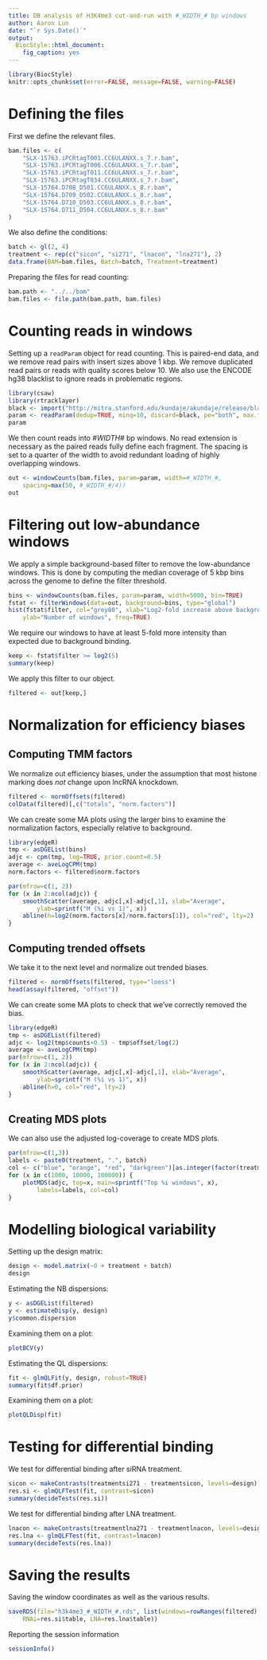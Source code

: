 ```yaml
---
title: DB analysis of H3K4me3 cut-and-run with #_WIDTH_# bp windows
author: Aaron Lun
date: "`r Sys.Date()`"
output:
  BiocStyle::html_document:
    fig_caption: yes
---
```


```r
library(BiocStyle)
knitr::opts_chunk$set(error=FALSE, message=FALSE, warning=FALSE)
```

# Defining the files

First we define the relevant files.

```r
bam.files <- c(
    "SLX-15763.iPCRtagT001.CC6ULANXX.s_7.r.bam",
    "SLX-15763.iPCRtagT006.CC6ULANXX.s_7.r.bam",
    "SLX-15763.iPCRtagT011.CC6ULANXX.s_7.r.bam",
    "SLX-15763.iPCRtagT034.CC6ULANXX.s_7.r.bam",
    "SLX-15764.D708_D501.CC6ULANXX.s_8.r.bam",
    "SLX-15764.D709_D502.CC6ULANXX.s_8.r.bam",
    "SLX-15764.D710_D503.CC6ULANXX.s_8.r.bam",
    "SLX-15764.D711_D504.CC6ULANXX.s_8.r.bam"
)
```

We also define the conditions:

```r
batch <- gl(2, 4)
treatment <- rep(c("sicon", "si271", "lnacon", "lna271"), 2)
data.frame(BAM=bam.files, Batch=batch, Treatment=treatment)
```

Preparing the files for read counting:

```r
bam.path <- "../../bam"
bam.files <- file.path(bam.path, bam.files)
```

# Counting reads in windows

Setting up a `readParam` object for read counting.
This is paired-end data, and we remove read pairs with insert sizes above 1 kbp.
We remove duplicated read pairs or reads with quality scores below 10.
We also use the ENCODE hg38 blacklist to ignore reads in problematic regions.

```r
library(csaw)
library(rtracklayer)
black <- import("http://mitra.stanford.edu/kundaje/akundaje/release/blacklists/hg38-human/hg38.blacklist.bed.gz")
param <- readParam(dedup=TRUE, minq=10, discard=black, pe="both", max.frag=1000)
param
```

We then count reads into #_WIDTH_# bp windows. 
No read extension is necessary as the paired reads fully define each fragment.
The spacing is set to a quarter of the width to avoid redundant loading of highly overlapping windows.

```r
out <- windowCounts(bam.files, param=param, width=#_WIDTH_#,
    spacing=max(50, #_WIDTH_#/4))
out
```

# Filtering out low-abundance windows

We apply a simple background-based filter to remove the low-abundance windows.
This is done by computing the median coverage of 5 kbp bins across the genome to define the filter threshold.

```r
bins <- windowCounts(bam.files, param=param, width=5000, bin=TRUE)
fstat <- filterWindows(data=out, background=bins, type="global")
hist(fstat$filter, col="grey80", xlab="Log2-fold increase above background",
    ylab="Number of windows", freq=TRUE)
```

We require our windows to have at least 5-fold more intensity than expected due to background binding.

```r
keep <- fstat$filter >= log2(5)
summary(keep)
```

We apply this filter to our object.

```r
filtered <- out[keep,]
```

# Normalization for efficiency biases

## Computing TMM factors

We normalize out efficiency biases, under the assumption that most histone marking does _not_ change upon lncRNA knockdown.

```r
filtered <- normOffsets(filtered)
colData(filtered)[,c("totals", "norm.factors")]
```

We can create some MA plots using the larger bins to examine the normalization factors, especially relative to background.

```r
library(edgeR)
tmp <- asDGEList(bins)
adjc <- cpm(tmp, log=TRUE, prior.count=0.5)
average <- aveLogCPM(tmp)
norm.factors <- filtered$norm.factors

par(mfrow=c(1, 2))
for (x in 2:ncol(adjc)) {
    smoothScatter(average, adjc[,x]-adjc[,1], xlab="Average", 
        ylab=sprintf("M (%i vs 1)", x))
    abline(h=log2(norm.factors[x]/norm.factors[1]), col="red", lty=2)        
}
```

## Computing trended offsets

We take it to the next level and normalize out trended biases.

```r
filtered <- normOffsets(filtered, type="loess")
head(assay(filtered, "offset"))
```

We can create some MA plots to check that we've correctly removed the bias.

```r
library(edgeR)
tmp <- asDGEList(filtered)
adjc <- log2(tmp$counts+0.5) - tmp$offset/log(2)
average <- aveLogCPM(tmp)
par(mfrow=c(1, 2))
for (x in 2:ncol(adjc)) {
    smoothScatter(average, adjc[,x]-adjc[,1], xlab="Average", 
        ylab=sprintf("M (%i vs 1)", x))
    abline(h=0, col="red", lty=2)        
}
```

## Creating MDS plots

We can also use the adjusted log-coverage to create MDS plots.

```r
par(mfrow=c(1,3))
labels <- paste0(treatment, ".", batch) 
col <- c("blue", "orange", "red", "darkgreen")[as.integer(factor(treatment))]
for (x in c(1000, 10000, 100000)) {
    plotMDS(adjc, top=x, main=sprintf("Top %i windows", x),
        labels=labels, col=col)
}
```

# Modelling biological variability

Setting up the design matrix:

```r
design <- model.matrix(~0 + treatment + batch)
design
```

Estimating the NB dispersions:

```r
y <- asDGEList(filtered)
y <- estimateDisp(y, design)
y$common.dispersion
```

Examining them on a plot:

```r
plotBCV(y)
```

Estimating the QL dispersions:

```r
fit <- glmQLFit(y, design, robust=TRUE)
summary(fit$df.prior)
```

Examining them on a plot:

```r
plotQLDisp(fit)
```

# Testing for differential binding

We test for differential binding after siRNA treatment.

```r
sicon <- makeContrasts(treatmentsi271 - treatmentsicon, levels=design)
res.si <- glmQLFTest(fit, contrast=sicon)
summary(decideTests(res.si))
```

We test for differential binding after LNA treatment.

```r
lnacon <- makeContrasts(treatmentlna271 - treatmentlnacon, levels=design)
res.lna <- glmQLFTest(fit, contrast=lnacon)
summary(decideTests(res.lna))
```

# Saving the results

Saving the window coordinates as well as the various results.

```r
saveRDS(file="h3k4me3_#_WIDTH_#.rds", list(windows=rowRanges(filtered), 
    RNAi=res.si$table, LNA=res.lna$table)) 
```

Reporting the session information

```r
sessionInfo()
```
